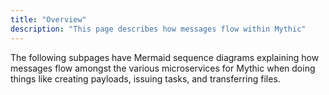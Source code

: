 ```yaml
---
title: "Overview"
description: "This page describes how messages flow within Mythic"
---
```


The following subpages have Mermaid sequence diagrams explaining how messages flow amongst the various microservices for Mythic when doing things like creating payloads, issuing tasks, and transferring files.

